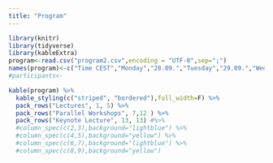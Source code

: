 ```yaml
---
title: "Program"
---
```


```r
library(knitr)
library(tidyverse)
library(kableExtra)
program<-read.csv("program2.csv",encoding = "UTF-8",sep=";")
names(program)<-c("Time CEST","Monday","28.09.","Tuesday","29.09.","Wednesday", "30.09.","Thursday","01.10.")
#participants<-
```
```r
kable(program) %>% 
  kable_styling(c("striped", "bordered"),full_width=F) %>% 
  pack_rows("Lectures", 1, 5) %>%
  pack_rows("Parallel Workshops", 7,12 ) %>%
  pack_rows("Keynote Lecture", 13, 13) #%>% 
  #column_spec(c(2,3),background="lightblue") %>% 
  #column_spec(c(4,5),background="yellow") %>%
  #column_spec(c(6,7),background="lightblue") %>%
  #column_spec(c(8,9),background="yellow")
```


